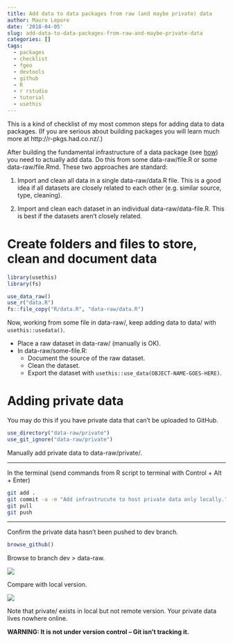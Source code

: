 ```yaml
---
title: Add data to data packages from raw (and maybe private) data
author: Mauro Lepore
date: '2018-04-05'
slug: add-data-to-data-packages-from-raw-and-maybe-private-data
categories: []
tags:
  - packages
  - checklist
  - fgeo
  - devtools
  - github
  - R
  - r rstudio
  - tutorial
  - usethis
---
```


This is a kind of checklist of my most common steps for adding data to data packages. (If you are serious about building packages you will learn much more at http://r-pkgs.had.co.nz/.) 

After building the fundamental infrastructure of a data package (see [how](http://bit.ly/2JkSDiw)) you need to actually add data. Do this from some data-raw/file.R or some data-raw/file.Rmd. These two approaches are standard:

1. Import and clean all data in a single data-raw/data.R file. This is a good idea if all datasets are closely related to each other (e.g. similar source, type, cleaning).

2. Import and clean each dataset in an individual data-raw/data-file.R. This is best if the datasets aren't closely related.

# Create folders and files to store, clean and document data

```R
library(usethis)
library(fs)
```

```R
use_data_raw()
use_r("data.R")
fs::file_copy("R/data.R", "data-raw/data.R")
```

Now, working from some file in data-raw/, keep adding data to data/ with `usethis::usedata()`.

* Place a raw dataset in data-raw/ (manually is OK).
* In data-raw/some-file.R:
    * Document the source of the raw dataset.
    * Clean the dataset.
    * Export the dataset with `usethis::use_data(OBJECT-NAME-GOES-HERE)`.

# Adding private data

You may do this if you have private data that can't be uploaded to GitHub.


```R
use_directory("data-raw/private")
use_git_ignore("data-raw/private")
```
Manually add private data to data-raw/private/.

---

In the terminal (send commands from R script to terminal with Control + Alt + Enter)

```bash
git add .
git commit -a -m "Add infrastrucute to host private data only locally."
git pull
git push
```

---

Confirm the private data hasn't been pushed to dev branch.

```R
browse_github()
```

Browse to branch dev > data-raw.

![](https://i.imgur.com/dHYoQy4.png)

Compare with local version.

![](https://i.imgur.com/WA9hYNT.png)

Note that private/ exists in local but not remote version. Your private data lives nowhere online.

__WARNING: It is not under version control -- Git isn't tracking it.__
